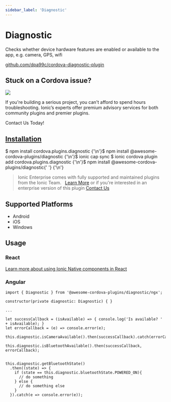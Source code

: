 ```yaml
---
sidebar_label: 'Diagnostic'
---
```



# Diagnostic

Checks whether device hardware features are enabled or available to the app, e.g. camera, GPS, wifi

<p>
  <a href="https://github.com/dpa99c/cordova-diagnostic-plugin" target="_blank" rel="noopener" className="git-link">github.com/dpa99c/cordova-diagnostic-plugin</a>
</p>

<h2>Stuck on a Cordova issue?</h2>
<DocsCard
  className="cordova-ee-card"
  header="Don't waste precious time on plugin issues."
  href="https://ionicframework.com/sales?product_of_interest=Ionic%20Native"
>
  <div>
    <img src="/docs/icons/native-cordova-bot.png" className="cordova-ee-img" />
    <p>If you're building a serious project, you can't afford to spend hours troubleshooting. Ionic’s experts offer premium advisory services for both community plugins and premier plugins.</p>
    <DocsButton className="native-ee-detail">Contact Us Today!</DocsButton>
  </div>
</DocsCard>

<h2 id="installation">
  <a href="#installation">Installation</a>
</h2>
<Tabs
  groupId="runtime"
  defaultValue="Capacitor"
  values={[
    { value: 'Capacitor', label: 'Capacitor' },
    { value: 'Cordova', label: 'Cordova' },
    { value: 'Enterprise', label: 'Enterprise' },
  ]}
>
  <TabItem value="Capacitor">
    <CodeBlock className="language-shell">
      $ npm install cordova.plugins.diagnostic {'\n'}$ npm install @awesome-cordova-plugins/diagnostic {'\n'}$ ionic cap
      sync
    </CodeBlock>
  </TabItem>
  <TabItem value="Cordova">
    <CodeBlock className="language-shell">
      $ ionic cordova plugin add cordova.plugins.diagnostic {'\n'}$ npm install @awesome-cordova-plugins/diagnostic{' '}
      {'\n'}
    </CodeBlock>
  </TabItem>
  <TabItem value="Enterprise">
    <blockquote>
      Ionic Enterprise comes with fully supported and maintained plugins from the Ionic Team. &nbsp;
      <a className="btn" href="https://ionic.io/docs/premier-plugins">Learn More</a> or if you're interested in an enterprise version of this plugin <a className="btn" href="https://ionicframework.com/sales?product_of_interest=Ionic%20Enterprise%20Engine">Contact Us</a>
    </blockquote>
  </TabItem>
</Tabs>

## Supported Platforms

- Android
- iOS
- Windows

## Usage

### React

[Learn more about using Ionic Native components in React](../native-community.mdx#react)

### Angular

```tsx
import { Diagnostic } from '@awesome-cordova-plugins/diagnostic/ngx';

constructor(private diagnostic: Diagnostic) { }

...

let successCallback = (isAvailable) => { console.log('Is available? ' + isAvailable); }
let errorCallback = (e) => console.error(e);

this.diagnostic.isCameraAvailable().then(successCallback).catch(errorCallback);

this.diagnostic.isBluetoothAvailable().then(successCallback, errorCallback);


this.diagnostic.getBluetoothState()
  .then((state) => {
    if (state == this.diagnostic.bluetoothState.POWERED_ON){
      // do something
    } else {
      // do something else
    }
  }).catch(e => console.error(e));

```
